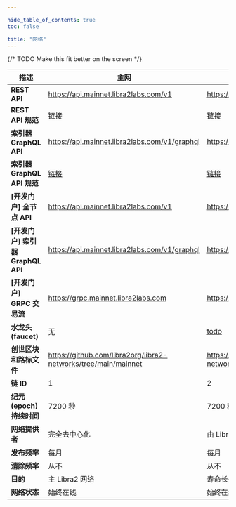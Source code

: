 ```yaml
---

hide_table_of_contents: true
toc: false

title: "网络"
---
```


{/* TODO Make this fit better on the screen */}

| 描述                         | 主网                                                                                                             | 测试网                                                                                                            | 开发网                                                                                                           |
| -------------------------- | -------------------------------------------------------------------------------------------------------------- | -------------------------------------------------------------------------------------------------------------- | ------------------------------------------------------------------------------------------------------------- |
| **REST API**               | https://api.mainnet.libra2labs.com/v1                                                                           | https://api.testnet.libra2labs.com/v1                                                                           | https://api.devnet.libra2labs.com/v1                                                                           |
| **REST API 规范**            | <a href="https://api.mainnet.libra2labs.com/v1/spec#/">链接</a>                                                   | <a href="https://api.testnet.libra2labs.com/v1/spec#/">链接</a>                                                   | <a href="https://api.devnet.libra2labs.com/v1/spec#/">链接</a>                                                   |
| **索引器 GraphQL API**        | https://api.mainnet.libra2labs.com/v1/graphql                                                                   | https://api.testnet.libra2labs.com/v1/graphql                                                                   | https://api.devnet.libra2labs.com/v1/graphql                                                                   |
| **索引器 GraphQL API 规范**     | <a href="https://cloud.hasura.io/public/graphiql?endpoint=https://api.mainnet.libra2labs.com/v1/graphql">链接</a> | <a href="https://cloud.hasura.io/public/graphiql?endpoint=https://api.testnet.libra2labs.com/v1/graphql">链接</a> | <a href="https://cloud.hasura.io/public/graphiql?endpoint=https://api.devnet.libra2labs.com/v1/graphql">链接</a> |
| **\[开发门户] 全节点 API**         | https://api.mainnet.libra2labs.com/v1                                                                           | https://api.testnet.libra2labs.com/v1                                                                           | https://api.devnet.libra2labs.com/v1                                                                           |
| **\[开发门户] 索引器 GraphQL API** | https://api.mainnet.libra2labs.com/v1/graphql                                                                   | https://api.testnet.libra2labs.com/v1/graphql                                                                   | https://api.devnet.libra2labs.com/v1/graphql                                                                   |
| **\[开发门户] GRPC 交易流**        | https://grpc.mainnet.libra2labs.com                                                                             | https://grpc.testnet.libra2labs.com                                                                             | https://grpc.devnet.libra2labs.com                                                                             |
| **水龙头(faucet)**            | 无                                                                                                              | [todo](/zh/network/faucet)                                                                                     | https://faucet.devnet.libra2labs.com/                                                                          |
| **创世区块和路标文件**              | https://github.com/libra2org/libra2-networks/tree/main/mainnet                                                 | https://github.com/libra2org/libra2-networks/tree/main/testnet                                                 | https://github.com/libra2org/libra2-networks/tree/main/devnet                                                 |
| **链 ID**                   | 1                                                                                                              | 2                                                                                                              | [在 Libra2 Explorer 页面的**右上角选择 Devnet**](https://explorer.libra2labs.com/?network=Devnet)                        |
| **纪元(epoch)持续时间**          | 7200 秒                                                                                                         | 7200 秒                                                                                                         | 7200 秒                                                                                                        |
| **网络提供者**                  | 完全去中心化                                                                                                         | 由 Libra2 Labs 代表 Libra2 基金会管理                                                                                    | 由 Libra2 Labs 代表 Libra2 基金会管理                                                                                   |
| **发布频率**                   | 每月                                                                                                             | 每月                                                                                                             | 每周                                                                                                            |
| **清除频率**                   | 从不                                                                                                             | 从不                                                                                                             | 在更新时                                                                                                          |
| **目的**                     | 主 Libra2 网络                                                                                                     | 寿命长久,用于长期测试的网络.                                                                                                | 处于技术前沿,并用于探索性研究.                                                                                              |
| **网络状态**                   | 始终在线                                                                                                           | 始终在线                                                                                                           | 几乎始终在线,在更新期间会有短暂中断.                                                                                           |
